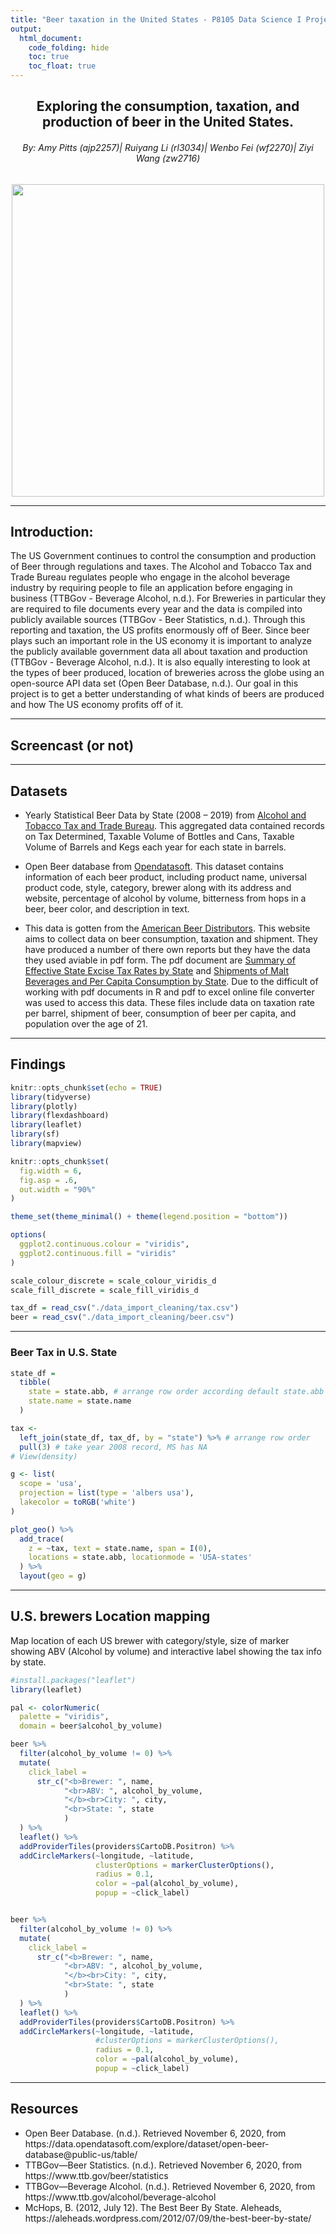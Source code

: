 ```yaml
---
title: "Beer taxation in the United States - P8105 Data Science I Project"
output: 
  html_document:
    code_folding: hide
    toc: true
    toc_float: true
---
```


<h2 style="text-align: center;" markdown="1">Exploring the consumption, taxation, and production of beer in the United States.  </h2>
<h6 style="text-align: center;" markdown="1">By: Amy Pitts (ajp2257)| Ruiyang Li (rl3034)| Wenbo Fei (wf2270)| Ziyi Wang (zw2716)</h6>


<center>

![](beer-map.jpg){width=500px}
</center>

---

## Introduction:
The US Government continues to control the consumption and production of Beer through regulations and taxes. The Alcohol and Tobacco Tax and Trade Bureau regulates people who engage in the alcohol beverage industry by requiring people to file an application before engaging in business (TTBGov - Beverage Alcohol, n.d.). For Breweries in particular they are required to file documents every year and the data is compiled into publicly available sources (TTBGov - Beer Statistics, n.d.). Through this reporting and taxation, the US profits enormously off of Beer. Since beer plays such an important role in the US economy it is important to analyze the publicly available government data all about taxation and production (TTBGov - Beverage Alcohol, n.d.). It is also equally interesting to look at the types of beer produced, location of breweries across the globe using an open-source API data set (Open Beer Database, n.d.). Our goal in this project is to get a better understanding of what kinds of beers are produced and how The US economy profits off of it.

---

## Screencast (or not)

---

## Datasets

* Yearly Statistical Beer Data by State (2008 – 2019) from [Alcohol and Tobacco Tax and Trade Bureau](https://www.ttb.gov/beer/statistics). This aggregated data contained records on Tax Determined, Taxable Volume of Bottles and Cans, Taxable Volume of Barrels and Kegs each year for each state in barrels.

* Open Beer database from [Opendatasoft](https://data.opendatasoft.com/explore/dataset/open-beer-database%40public-us/information/?rows=4588&timezone=&refine.country=United+States&location=2,16.98232,9.498&basemap=jawg.sunny&dataChart=eyJxdWVyaWVzIjpbeyJjb25maWciOnsiZGF0YXNldCI6Im9wZW4tYmVlci1kYXRhYmFzZUBwdWJsaWMtdXMiLCJvcHRpb25zIjp7fX0sImNoYXJ0cyI6W3siYWxpZ25Nb250aCI6dHJ1ZSwidHlwZSI6ImxpbmUiLCJmdW5jIjoiQVZHIiwieUF4aXMiOiJhYnYiLCJzY2llbnRpZmljRGlzcGxheSI6dHJ1ZSwiY29sb3IiOiIjMTQyRTdCIn1dLCJ4QXhpcyI6Imxhc3RfbW9kIiwibWF4cG9pbnRzIjoiIiwidGltZXNjYWxlIjoieWVhciIsInNvcnQiOiIifV0sImRpc3BsYXlMZWdlbmQiOnRydWUsImFsaWduTW9udGgiOnRydWV9). This dataset contains information of each beer product, including product name, universal product code, style, category, brewer along with its address and website, percentage of alcohol by volume, bitterness from hops in a beer, beer color, and description in text.

* This data is gotten from the [American Beer Distributors](https://www.nbwa.org/resources/state-data). This website aims to collect data on beer consumption, taxation and shipment. They have produced a number of there own reports but they have the data they used aviable in pdf form. The pdf document are [Summary of Effective State Excise Tax Rates by State](https://www.nbwa.org/sites/default/files/Beer%20Excise%20Tax%202019%20-%20Revised%20July%202020.pdf)
and [Shipments of Malt Beverages and Per Capita Consumption by State](https://www.nbwa.org/sites/default/files/2003%20and%202019%20State%20data%20Per%20Capita%20Sheets_1.pdf). Due to the difficult of working with pdf documents in R and pdf to excel online file converter was used to access this data. These files include data on taxation rate per barrel, shipment of beer, consumption of beer per capita, and population over the age of 21. 

---

## Findings

```r
knitr::opts_chunk$set(echo = TRUE)
library(tidyverse)
library(plotly)
library(flexdashboard)
library(leaflet)
library(sf)
library(mapview)

knitr::opts_chunk$set(
  fig.width = 6,
  fig.asp = .6,
  out.width = "90%"
)

theme_set(theme_minimal() + theme(legend.position = "bottom"))

options(
  ggplot2.continuous.colour = "viridis",
  ggplot2.continuous.fill = "viridis"
)

scale_colour_discrete = scale_colour_viridis_d
scale_fill_discrete = scale_fill_viridis_d

```

```r
tax_df = read_csv("./data_import_cleaning/tax.csv")
beer = read_csv("./data_import_cleaning/beer.csv")
```

---

### Beer Tax in U.S. State
```r
state_df = 
  tibble(
    state = state.abb, # arrange row order according default state.abb
    state.name = state.name
  )

tax <- 
  left_join(state_df, tax_df, by = "state") %>% # arrange row order
  pull(3) # take year 2008 record, MS has NA
# View(density)

g <- list(
  scope = 'usa',
  projection = list(type = 'albers usa'),
  lakecolor = toRGB('white')
)

plot_geo() %>%
  add_trace(
    z = ~tax, text = state.name, span = I(0),
    locations = state.abb, locationmode = 'USA-states'
  ) %>%
  layout(geo = g)
```

---

## U.S. brewers Location mapping
 Map location of each US brewer with category/style, size of marker showing ABV (Alcohol by volume) and interactive label showing the tax info by state.
```r
#install.packages("leaflet")
library(leaflet)

pal <- colorNumeric(
  palette = "viridis",
  domain = beer$alcohol_by_volume)

beer %>% 
  filter(alcohol_by_volume != 0) %>% 
  mutate(
    click_label = 
      str_c("<b>Brewer: ", name,
            "<br>ABV: ", alcohol_by_volume, 
            "</b><br>City: ", city, 
            "<br>State: ", state
            )
  ) %>% 
  leaflet() %>% 
  addProviderTiles(providers$CartoDB.Positron) %>% 
  addCircleMarkers(~longitude, ~latitude,
                   clusterOptions = markerClusterOptions(),
                   radius = 0.1, 
                   color = ~pal(alcohol_by_volume), 
                   popup = ~click_label)


beer %>% 
  filter(alcohol_by_volume != 0) %>% 
  mutate(
    click_label = 
      str_c("<b>Brewer: ", name,
            "<br>ABV: ", alcohol_by_volume, 
            "</b><br>City: ", city, 
            "<br>State: ", state
            )
  ) %>% 
  leaflet() %>% 
  addProviderTiles(providers$CartoDB.Positron) %>% 
  addCircleMarkers(~longitude, ~latitude,
                   #clusterOptions = markerClusterOptions(),
                   radius = 0.1, 
                   color = ~pal(alcohol_by_volume), 
                   popup = ~click_label)
```


---

## Resources

* Open Beer Database. (n.d.). Retrieved November 6, 2020, from https://data.opendatasoft.com/explore/dataset/open-beer-database@public-us/table/
* TTBGov—Beer Statistics. (n.d.). Retrieved November 6, 2020, from https://www.ttb.gov/beer/statistics
* TTBGov—Beverage Alcohol. (n.d.). Retrieved November 6, 2020, from https://www.ttb.gov/alcohol/beverage-alcohol
* McHops, B. (2012, July 12). The Best Beer By State. Aleheads, https://aleheads.wordpress.com/2012/07/09/the-best-beer-by-state/ 

